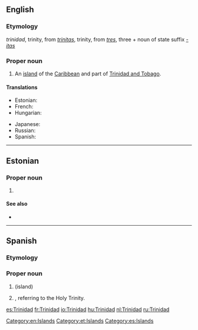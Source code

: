 ==English==
{{wikipedia}}

===Etymology===
{{etyl|es}} ''trinidad'', trinity, from {{etyl|la}} ''[[trinitas]]'', trinity, from ''[[tres]]'', three + noun of state suffix ''[[-itas]]''

===Proper noun===
{{en-proper noun}}

# An [[island]] of the [[Caribbean]] and part of [[Trinidad and Tobago]].

====Translations====
{{trans-top|an island of the Caribbean}}
* Estonian: {{t-|et|Trinidad}}
* French: {{t+|fr|Trinité|f}}
* Hungarian: {{t+|hu|Trinidad}}
{{trans-mid}}
* Japanese: {{t-|ja|トリニダード島|tr=torinidādotō}}
* Russian: {{t|ru|Тринидад|m|tr=Trinidád}}
* Spanish: {{t+|es|Trinidad|f}}
{{trans-bottom}}

[[Category:en:Islands]]

----

==Estonian==
{{wikipedia|lang=et}}

===Proper noun===
{{head|et|proper noun}}

# {{l|en|Trinidad}}

====See also====
* {{l|et|Trinidad ja Tobago}}

[[Category:et:Islands]]

----

==Spanish==

===Etymology===
{{term|trinidad||trinity|lang=es}}

===Proper noun===
{{head|es|proper noun|f}}

# {{l|en||Trinidad}} (island)
# {{given name|female|lang=es}}, referring to the Holy Trinity.

[[Category:es:Islands]]

[[es:Trinidad]]
[[fr:Trinidad]]
[[io:Trinidad]]
[[hu:Trinidad]]
[[nl:Trinidad]]
[[ru:Trinidad]]